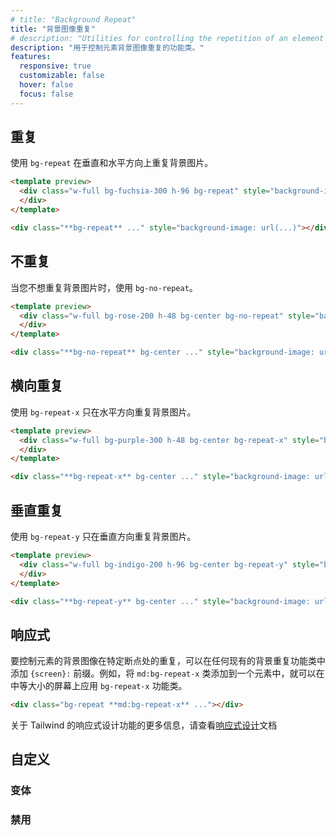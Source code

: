 ```yaml
---
# title: "Background Repeat"
title: "背景图像重复"
# description: "Utilities for controlling the repetition of an element's background image."
description: "用于控制元素背景图像重复的功能类。"
features:
  responsive: true
  customizable: false
  hover: false
  focus: false
---
```




<!-- ## Repeat -->
## 重复

<!-- Use `bg-repeat` to repeat the background image both vertically and horizontally. -->
使用 `bg-repeat` 在垂直和水平方向上重复背景图片。

```html fuchsia
<template preview>
  <div class="w-full bg-fuchsia-300 h-96 bg-repeat" style="background-image:url('/img/placeholder-fuchsia.svg');">
  </div>
</template>

<div class="**bg-repeat** ..." style="background-image: url(...)"></div>
```

<!-- ## No Repeat -->
## 不重复

<!-- Use `bg-no-repeat` when you don't want to repeat the background image. -->
当您不想重复背景图片时，使用 `bg-no-repeat`。

```html rose
<template preview>
  <div class="w-full bg-rose-200 h-48 bg-center bg-no-repeat" style="background-image:url('/img/placeholder-rose.svg');">
  </div>
</template>

<div class="**bg-no-repeat** bg-center ..." style="background-image: url(...)"></div>
```

<!-- ## Repeat Horizontally

Use `bg-repeat-x` to repeat the background image only horizontally. -->
## 横向重复

使用 `bg-repeat-x` 只在水平方向重复背景图片。

```html purple
<template preview>
  <div class="w-full bg-purple-300 h-48 bg-center bg-repeat-x" style="background-image:url('/img/placeholder-purple.svg');">
  </div>
</template>

<div class="**bg-repeat-x** bg-center ..." style="background-image: url(...)"></div>
```

<!-- ## Repeat Vertically

Use `bg-repeat-y` to repeat the background image only vertically. -->
## 垂直重复

使用 `bg-repeat-y` 只在垂直方向重复背景图片。

```html indigo
<template preview>
  <div class="w-full bg-indigo-200 h-96 bg-center bg-repeat-y" style="background-image:url('/img/placeholder-indigo.svg');">
  </div>
</template>

<div class="**bg-repeat-y** bg-center ..." style="background-image: url(...)"></div>
```

<!-- ## Responsive -->
## 响应式

<!-- To control the repetition of an element's background image at a specific breakpoint, add a `{screen}:` prefix to any existing background repeat utility. For example, adding the class `md:bg-repeat-x` to an element would apply the `bg-repeat-x` utility at medium screen sizes and above. -->
要控制元素的背景图像在特定断点处的重复，可以在任何现有的背景重复功能类中添加 `{screen}:` 前缀。例如，将 `md:bg-repeat-x` 类添加到一个元素中，就可以在中等大小的屏幕上应用 `bg-repeat-x` 功能类。

```html
<div class="bg-repeat **md:bg-repeat-x** ..."></div>
```

<!-- For more information about Tailwind's responsive design features, check out the [Responsive Design](/docs/responsive-design) documentation. -->
关于 Tailwind 的响应式设计功能的更多信息，请查看[响应式设计](/docs/responsive-design)文档

<!-- ## Customizing -->
## 自定义 

<!-- ### Variants -->
### 变体

<Variants plugin="backgroundRepeat" />

<!-- ### Disabling -->
### 禁用

<Disabling plugin="backgroundRepeat" />
